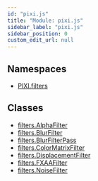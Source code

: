 ```yaml
---
id: "pixi.js"
title: "Module: pixi.js"
sidebar_label: "pixi.js"
sidebar_position: 0
custom_edit_url: null
---
```

## Namespaces
* [PIXI.filters](../namespaces/PIXI.filters.pixi.js)
## Classes
* [filters.AlphaFilter](../classes/filters.AlphaFilter.pixi.js)
* [filters.BlurFilter](../classes/filters.BlurFilter.pixi.js)
* [filters.BlurFilterPass](../classes/filters.BlurFilterPass.pixi.js)
* [filters.ColorMatrixFilter](../classes/filters.ColorMatrixFilter.pixi.js)
* [filters.DisplacementFilter](../classes/filters.DisplacementFilter.pixi.js)
* [filters.FXAAFilter](../classes/filters.FXAAFilter.pixi.js)
* [filters.NoiseFilter](../classes/filters.NoiseFilter.pixi.js)

    